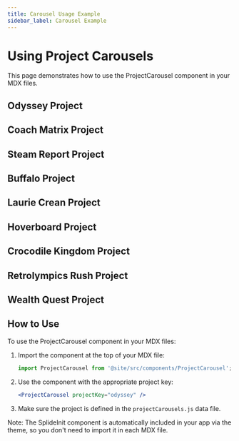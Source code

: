```yaml
---
title: Carousel Usage Example
sidebar_label: Carousel Example
---
```



# Using Project Carousels

This page demonstrates how to use the ProjectCarousel component in your MDX files.

## Odyssey Project

<ProjectCarousel projectKey="odyssey" />

## Coach Matrix Project

<ProjectCarousel projectKey="coachmatrix" />

## Steam Report Project

<ProjectCarousel projectKey="steamreport" />

## Buffalo Project

<ProjectCarousel projectKey="buffalo" />

## Laurie Crean Project

<ProjectCarousel projectKey="lauriecrean" />

## Hoverboard Project

<ProjectCarousel projectKey="hoverboard" />

## Crocodile Kingdom Project

<ProjectCarousel projectKey="crocodilekingdom" />

## Retrolympics Rush Project

<ProjectCarousel projectKey="retrolympics" />

## Wealth Quest Project  

<ProjectCarousel projectKey="wealthquest" />

## How to Use

To use the ProjectCarousel component in your MDX files:

1. Import the component at the top of your MDX file:
   ```jsx
   import ProjectCarousel from '@site/src/components/ProjectCarousel';
   ```

2. Use the component with the appropriate project key:
   ```jsx
   <ProjectCarousel projectKey="odyssey" />
   ```

3. Make sure the project is defined in the `projectCarousels.js` data file.

Note: The SplideInit component is automatically included in your app via the theme, so you don't need to import it in each MDX file. 